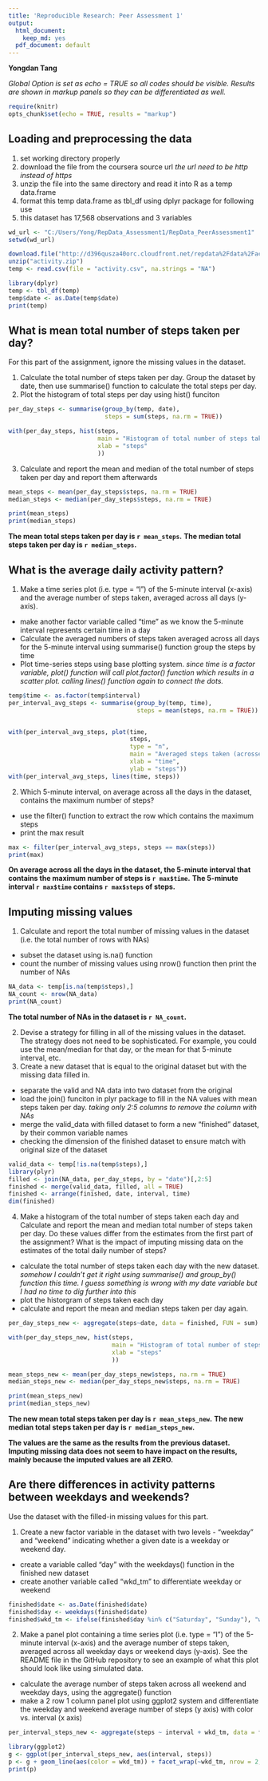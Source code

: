```yaml
---
title: 'Reproducible Research: Peer Assessment 1'
output: 
  html_document:
    keep_md: yes
  pdf_document: default
---
```

**Yongdan Tang**


*Global Option is set as echo = TRUE so all codes should be visible. Results are shown in markup panels so they can be differentiated as well.* 

```r
require(knitr)
opts_chunk$set(echo = TRUE, results = "markup")
```


## Loading and preprocessing the data
1. set working directory properly
2. download the file from the coursera source url *the url need to be http instead of https*
3. unzip the file into the same directory and read it into R as a temp data.frame
4. format this temp data.frame as tbl_df using dplyr package for following use
5. this dataset has  17,568 observations and 3 variables

```r
wd_url <- "C:/Users/Yong/RepData_Assessment1/RepData_PeerAssessment1"
setwd(wd_url)

download.file("http://d396qusza40orc.cloudfront.net/repdata%2Fdata%2Factivity.zip", "activity.zip")
unzip("activity.zip")
temp <- read.csv(file = "activity.csv", na.strings = "NA")

library(dplyr)
temp <- tbl_df(temp)
temp$date <- as.Date(temp$date)
print(temp)

```


## What is mean total number of steps taken per day?
For this part of the assignment, ignore the missing values in the dataset.

1. Calculate the total number of steps taken per day. Group the dataset by date, then use summarise() function to calculate the total steps per day. 
2. Plot the histogram of total steps per day using hist() funciton

```r

per_day_steps <- summarise(group_by(temp, date), 
                           steps = sum(steps, na.rm = TRUE))

with(per_day_steps, hist(steps,
                         main = "Histogram of total number of steps taken per day", 
                         xlab = "steps"
                         ))

```


3. Calculate and report the mean and median of the total number of steps taken per day and report them afterwards

```r
mean_steps <- mean(per_day_steps$steps, na.rm = TRUE)
median_steps <- median(per_day_steps$steps, na.rm = TRUE)

print(mean_steps)
print(median_steps)

```

**The mean total steps taken per day is `r mean_steps`.**
**The median total steps taken per day is `r median_steps`.**


## What is the average daily activity pattern?

1. Make a time series plot (i.e. type = "l") of the 5-minute interval (x-axis) and the average number of steps taken, averaged across all days (y-axis).
- make another factor variable called "time" as we know the 5-minute interval represents certain time in a day
- Calculate the averaged numbers of steps taken averaged across all days for the 5-minute interval using summarise() function group the steps by time
- Plot time-series steps using base plotting system. *since time is a factor variable, plot() function will call plot.factor() function which results in a scatter plot. calling lines() function again to connect the dots.*

```r
temp$time <- as.factor(temp$interval)
per_interval_avg_steps <- summarise(group_by(temp, time),
                                    steps = mean(steps, na.rm = TRUE))


with(per_interval_avg_steps, plot(time, 
                                  steps, 
                                  type = "n",
                                  main = "Averaged steps taken (acrossed all days) per 5 minute interval",
                                  xlab = "time",
                                  ylab = "steps"))
with(per_interval_avg_steps, lines(time, steps))

```


2. Which 5-minute interval, on average across all the days in the dataset, contains the maximum number of steps?
- use the filter() function to extract the row which contains the maximum steps
- print the max result

```r
max <- filter(per_interval_avg_steps, steps == max(steps))
print(max)

```
**On average across all the days in the dataset, the 5-minute interval that contains the maximum number of steps is `r max$time`.**
**The 5-minute interval `r max$time` contains `r max$steps` of steps.**


## Imputing missing values
1. Calculate and report the total number of missing values in the dataset (i.e. the total number of rows with NAs)
- subset the dataset using is.na() function
- count the number of missing values using nrow() function then print the number of NAs  

```r
NA_data <- temp[is.na(temp$steps),]
NA_count <- nrow(NA_data)
print(NA_count)

```
**The total number of NAs in the dataset is `r NA_count`.**

2. Devise a strategy for filling in all of the missing values in the dataset. The strategy does not need to be sophisticated. For example, you could use the mean/median for that day, or the mean for that 5-minute interval, etc.
3. Create a new dataset that is equal to the original dataset but with the missing data filled in.
- separate the valid and NA data into two dataset from the original
- load the join() funciton in plyr package to fill in the NA values with mean steps taken per day. *taking only 2:5 columns to remove the column with NAs*
- merge the valid_data with filled dataset to form a new "finished" dataset, by their common variable names
- checking the dimension of the finished dataset to ensure match with original size of the dataset


```r
valid_data <- temp[!is.na(temp$steps),]
library(plyr)
filled <- join(NA_data, per_day_steps, by = "date")[,2:5]
finished <- merge(valid_data, filled, all = TRUE)
finished <- arrange(finished, date, interval, time)
dim(finished)
```


4. Make a histogram of the total number of steps taken each day and Calculate and report the mean and median total number of steps taken per day. Do these values differ from the estimates from the first part of the assignment? What is the impact of imputing missing data on the estimates of the total daily number of steps?
- calculate the total number of steps taken each day with the new dataset. *somehow I couldn't get it right using summarise() and group_by() function this time. I guess something is wrong with my date variable but I had no time to dig further into this*
- plot the historgram of steps taken each day
- calculate and report the mean and median steps taken per day again.

```r
per_day_steps_new <- aggregate(steps~date, data = finished, FUN = sum)

with(per_day_steps_new, hist(steps,
                             main = "Histogram of total number of steps taken per day (New)",
                             xlab = "steps"
                             ))

mean_steps_new <- mean(per_day_steps_new$steps, na.rm = TRUE)
median_steps_new <- median(per_day_steps_new$steps, na.rm = TRUE)

print(mean_steps_new)
print(median_steps_new)


```
**The new mean total steps taken per day is `r mean_steps_new`.**
**The new median total steps taken per day is `r median_steps_new`.**

**The values are the same as the results from the previous dataset. Imputing missing data does not seem to have impact on the results, mainly because the imputed values are all ZERO.**


## Are there differences in activity patterns between weekdays and weekends?
Use the dataset with the filled-in missing values for this part.

1. Create a new factor variable in the dataset with two levels - "weekday" and "weekend" indicating whether a given date is a weekday or weekend day.
- create a variable called "day" with the weekdays() function in the finished new dataset
- create another variable called "wkd_tm" to differentiate weekday or weekend


```r
finished$date <- as.Date(finished$date)
finished$day <- weekdays(finished$date)
finished$wkd_tm <- ifelse(finished$day %in% c("Saturday", "Sunday"), "weekend", "weekday")

```


2. Make a panel plot containing a time series plot (i.e. type = "l") of the 5-minute interval (x-axis) and the average number of steps taken, averaged across all weekday days or weekend days (y-axis). See the README file in the GitHub repository to see an example of what this plot should look like using simulated data.
- calculate the average number of steps taken across all weekend and weekday days, using the aggregate() function
- make a 2 row 1 column panel plot using ggplot2 system and differentiate the weekday and weekend average number of steps (y axis) with color vs. interval (x axis)

```r
per_interval_steps_new <- aggregate(steps ~ interval + wkd_tm, data = finished, FUN = mean, na.rm = TRUE)

library(ggplot2)
g <- ggplot(per_interval_steps_new, aes(interval, steps))
p <- g + geom_line(aes(color = wkd_tm)) + facet_wrap(~wkd_tm, nrow = 2, ncol = 1)
print(p)

```

